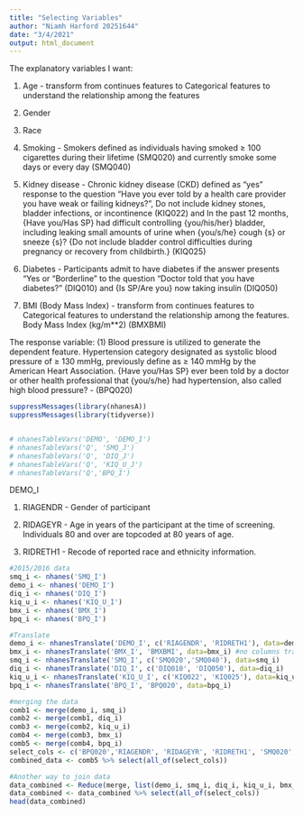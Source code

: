 ```yaml
---
title: "Selecting Variables"
author: "Niamh Harford 20251644"
date: "3/4/2021"
output: html_document
---
```


The explanatory variables I want:

(1) Age - transform from continues features to Categorical features to understand the relationship among the features

(2) Gender

(3) Race

(4) Smoking - Smokers defined as individuals having smoked ≥ 100 cigarettes during their lifetime (SMQ020) and currently smoke some days or every day (SMQ040) 

(5) Kidney disease - Chronic kidney disease (CKD) defined as “yes” response to the question “Have you ever told by a health care provider you have weak or failing kidneys?”, Do not include kidney stones, bladder infections, or incontinence (KIQ022) and In the past 12 months, {Have you/Has SP} had difficult controlling {you/his/her} bladder, including leaking small amounts of urine when {you/s/he} cough {s} or sneeze {s}? {Do not include bladder control difficulties during pregnancy or recovery from childbirth.} (KIQ025)

(6) Diabetes - Participants admit to have diabetes if the answer presents “Yes or “Borderline” to the question “Doctor told that you have diabetes?” (DIQ010) and {Is SP/Are you} now taking insulin (DIQ050)

(7) BMI (Body Mass Index) - transform from continues features to Categorical features to understand the relationship among the features. Body Mass Index (kg/m**2) (BMXBMI)

The response variable:
(1) Blood pressure is utilized to generate the dependent feature.
Hypertension category designated as systolic blood pressure of ≥ 130 mmHg, previously define as ≥ 140 mmHg by the American Heart Association. {Have you/Has SP} ever been told by a doctor or other health professional that {you/s/he} had hypertension, also called high blood pressure? - (BPQ020)

```r
suppressMessages(library(nhanesA))
suppressMessages(library(tidyverse))


# nhanesTableVars('DEMO', 'DEMO_I')
# nhanesTableVars('Q', 'SMQ_J') 
# nhanesTableVars('Q', 'DIQ_J')  
# nhanesTableVars('Q', 'KIQ_U_J') 
# nhanesTableVars('Q','BPQ_I')

```


DEMO_I

(1) RIAGENDR - Gender of participant

(2) RIDAGEYR - Age in years of the participant at the time of screening. Individuals 80 and over are topcoded at 80 years of age.


(3) RIDRETH1 - Recode of reported race and ethnicity information.

```r
#2015/2016 data
smq_i <- nhanes('SMQ_I') 
demo_i <- nhanes('DEMO_I')
diq_i <- nhanes('DIQ_I')
kiq_u_i <- nhanes('KIQ_U_I')
bmx_i <- nhanes('BMX_I')
bpq_i <- nhanes('BPQ_I')
```

```r
#Translate
demo_i <- nhanesTranslate('DEMO_I', c('RIAGENDR', 'RIDRETH1'), data=demo_i)
bmx_i <- nhanesTranslate('BMX_I', 'BMXBMI', data=bmx_i) #no columns translated
smq_i <- nhanesTranslate('SMQ_I', c('SMQ020','SMQ040'), data=smq_i)
diq_i <- nhanesTranslate('DIQ_I', c('DIQ010', 'DIQ050'), data=diq_i)
kiq_u_i <- nhanesTranslate('KIQ_U_I', c('KIQ022', 'KIQ025'), data=kiq_u_i)
bpq_i <- nhanesTranslate('BPQ_I', 'BPQ020', data=bpq_i)
```

```r
#merging the data
comb1 <- merge(demo_i, smq_i)
comb2 <- merge(comb1, diq_i)
comb3 <- merge(comb2, kiq_u_i)
comb4 <- merge(comb3, bmx_i)
comb5 <- merge(comb4, bpq_i)
select_cols <- c('BPQ020','RIAGENDR', 'RIDAGEYR', 'RIDRETH1', 'SMQ020','SMQ040', 'DIQ010', 'DIQ050', 'KIQ022', 'KIQ025', 'BMXBMI')
combined_data <- comb5 %>% select(all_of(select_cols))
```

```r
#Another way to join data
data_combined <- Reduce(merge, list(demo_i, smq_i, diq_i, kiq_u_i, bmx_i, bpq_i))
data_combined <- data_combined %>% select(all_of(select_cols))
head(data_combined)
```



